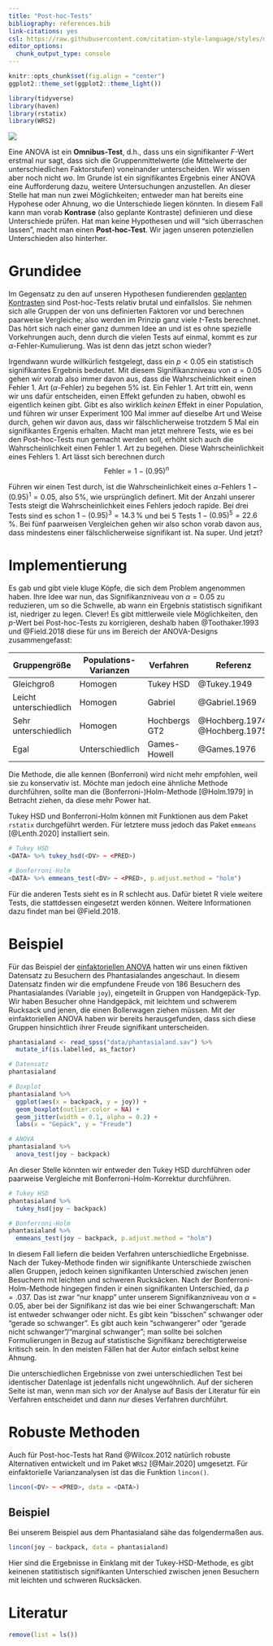 ```yaml
---
title: "Post-hoc-Tests"
bibliography: references.bib
link-citations: yes
csl: https://raw.githubusercontent.com/citation-style-language/styles/master/apa.csl
editor_options: 
  chunk_output_type: console
---
```


```r
knitr::opts_chunk$set(fig.align = "center")
ggplot2::theme_set(ggplot2::theme_light())

library(tidyverse)
library(haven)
library(rstatix)
library(WRS2)
```

![](images/sprint_r.jpg)

Eine ANOVA ist ein **Omnibus-Test**, d.h., dass uns ein signifikanter $F$-Wert erstmal nur sagt, dass sich die Gruppenmittelwerte (die Mittelwerte der unterschiedlichen Faktorstufen) voneinander unterscheiden. Wir wissen aber noch nicht *wo*. Im Grunde ist ein signifikantes Ergebnis einer ANOVA eine Aufforderung dazu, weitere Untersuchungen anzustellen. An dieser Stelle hat man nun zwei Möglichkeiten; entweder man hat bereits eine Hypohese oder Ahnung, wo die Unterschiede liegen könnten. In diesem Fall kann man vorab **Kontrase** (also geplante Kontraste) definieren und diese Unterschiede prüfen. Hat man keine Hypothesen und will "sich überraschen lassen", macht man einen **Post-hoc-Test**. Wir jagen unseren potenziellen Unterschieden also hinterher.

# Grundidee
Im Gegensatz zu den auf unseren Hypothesen fundierenden [geplanten Kontrasten](kontraste.html) sind Post-hoc-Tests relativ brutal und einfallslos. Sie nehmen sich alle Gruppen der von uns definierten Faktoren vor und berechnen paarweise Vergleiche; also werden im Prinzip ganz viele $t$-Tests berechnet. Das hört sich nach einer ganz dummen Idee an und ist es ohne spezielle Vorkehrungen auch, denn durch die vielen Tests auf einmal, kommt es zur $\alpha$-Fehler-Kumulierung. Was ist denn das jetzt schon wieder?

Irgendwann wurde willkürlich festgelegt, dass ein $p < 0.05$ ein statistisch signifikantes Ergebnis bedeutet.  Mit diesem Signifikanzniveau von $\alpha = 0.05$ gehen wir vorab also immer davon aus, dass die Wahrscheinlichkeit einen Fehler 1. Art ($\alpha$-Fehler) zu begehen 5% ist. Ein Fehler 1. Art tritt ein, wenn wir uns dafür entscheiden, einen Effekt gefunden zu haben, obwohl es eigentlich keinen gibt. Gibt es also wirklich *keinen* Effekt in einer Population, und führen wir unser Experiment 100 Mal immer auf dieselbe Art und Weise durch, gehen wir davon aus, dass wir fälschlicherweise trotzdem 5 Mal ein signifikantes Ergenis erhalten. Macht man jetzt mehrere Tests, wie es bei den Post-hoc-Tests nun gemacht werden soll, erhöht sich auch die Wahrscheinlichkeit einen Fehler 1. Art zu begehen. Diese Wahrscheinlichkeit eines Fehlers 1. Art lässt sich berechnen durch $$\text{Fehler} = 1 - (0.95)^n$$

Führen wir einen Test durch, ist die Wahrscheinlichkeit eines $\alpha$-Fehlers $1 - (0.95)^1 = 0.05$, also 5%, wie ursprünglich definert. Mit der Anzahl unserer Tests steigt die Wahrscheinlichkeit eines Fehlers jedoch rapide. Bei drei Tests sind es schon $1-(0.95)^3 = 14.3\,\%$ und bei 5 Tests $1-(0.95)^5 = 22.6\,\%$. Bei fünf paarweisen Vergleichen gehen wir also schon vorab davon aus, dass mindestens einer fälschlicherweise signifikant ist. Na super. Und jetzt?

# Implementierung
Es gab und gibt viele kluge Köpfe, die sich dem Problem angenommen haben. Ihre Idee war nun, das Signifikanzniveau von $\alpha = 0.05$ zu reduzieren, um so die Schwelle, ab wann ein Ergebnis statistisch signifikant ist, niedriger zu legen. Clever! Es gibt mittlerweile viele Möglichkeiten, den $p$-Wert bei Post-hoc-Tests zu korrigieren, deshalb haben @Toothaker.1993 und @Field.2018 diese für uns im Bereich der ANOVA-Designs zusammengefasst:

Gruppengröße          | Populations-Varianzen | Verfahren    | Referenz
----------------------|-----------------------|--------------|----------
Gleichgroß            | Homogen               | Tukey HSD    | @Tukey.1949
Leicht unterschiedlich| Homogen               | Gabriel      | @Gabriel.1969
Sehr unterschiedlich  | Homogen               | Hochbergs GT2| @Hochberg.1974, @Hochberg.1975
Egal                  | Unterschiedlich       | Games-Howell | @Games.1976

Die Methode, die alle kennen (Bonferroni) wird nicht mehr empfohlen, weil sie zu konservativ ist. Möchte man jedoch eine ähnliche Methode durchführen, sollte man die (Bonferroni-)Holm-Methode [@Holm.1979] in Betracht ziehen, da diese mehr Power hat.

Tukey HSD und Bonferroni-Holm können mit Funktionen aus dem Paket `rstatix` durchgeführt werden. Für letztere muss jedoch das Paket `emmeans` [@Lenth.2020] installiert sein.

```r
# Tukey HSD
<DATA> %>% tukey_hsd(<DV> ~ <PRED>)

# Bonferroni-Holm
<DATA> %>% emmeans_test(<DV> ~ <PRED>, p.adjust.method = "holm")
```

Für die anderen Tests sieht es in R schlecht aus. Dafür bietet R viele weitere Tests, die stattdessen eingesetzt werden können. Weitere Informationen dazu findet man bei @Field.2018.

# Beispiel
Für das Beispiel der [einfaktoriellen ANOVA](einfaktorielle-anova.html) hatten wir uns einen fiktiven Datensatz zu Besuchern des Phantasialandes angeschaut. In diesem Datensatz finden wir die empfundene Freude von 186 Besuchern des Phantasialandes (Variable `joy`), eingeteilt in Gruppen von Handgepäck-Typ. Wir haben Besucher ohne Handgepäck, mit leichtem und schwerem Rucksack und jenen, die einen Bollerwagen ziehen müssen. Mit der einfaktoriellen ANOVA haben wir bereits herausgefunden, dass sich diese Gruppen hinsichtlich ihrer Freude signifikant unterscheiden.

```r
phantasialand <- read_spss("data/phantasialand.sav") %>%
  mutate_if(is.labelled, as_factor)

# Datensatz
phantasialand

# Boxplot
phantasialand %>% 
  ggplot(aes(x = backpack, y = joy)) +
  geom_boxplot(outlier.color = NA) +
  geom_jitter(width = 0.1, alpha = 0.2) +
  labs(x = "Gepäck", y = "Freude")

# ANOVA
phantasialand %>% 
  anova_test(joy ~ backpack)
```

An dieser Stelle könnten wir entweder den Tukey HSD durchführen oder paarweise Vergleiche mit Bonferroni-Holm-Korrektur durchführen.

```r
# Tukey HSD
phantasialand %>% 
  tukey_hsd(joy ~ backpack)

# Bonferroni-Holm
phantasialand %>% 
  emmeans_test(joy ~ backpack, p.adjust.method = "holm")
```

In diesem Fall liefern die beiden Verfahren unterschiedliche Ergebnisse. Nach der Tukey-Methode finden wir signifikante Unterschiede zwischen allen Gruppen, jedoch keinen signifikanten Unterschied zwischen jenen Besuchern mit leichten und schweren Rucksäcken. Nach der Bonferroni-Holm-Methode hingegen finden ir einen signifikanten Unterschied, da $p = .037$. Das ist zwar "nur knapp" unter unserem Signifikanzniveau von $\alpha = 0.05$, aber bei der Signifikanz ist das wie bei einer Schwangerschaft: Man ist entweder schwanger oder nicht. Es gibt kein "bisschen" schwanger oder "gerade so schwanger". Es gibt auch kein "schwangerer" oder "gerade nicht schwanger"/"marginal schwanger"; man sollte bei solchen Formulierungen in Bezug auf statistische Signifikanz berechtigterweise kritisch sein. In den meisten Fällen hat der Autor einfach selbst keine Ahnung.

Die unterschiedlichen Ergebnisse von zwei unterschiedlichen Test bei identischer Datenlage ist jedenfalls nicht ungewöhnlich. Auf der sicheren Seite ist man, wenn man sich *vor* der Analyse auf Basis der Literatur für ein Verfahren entscheidet und dann *nur* dieses Verfahren durchführt.


# Robuste Methoden
Auch für Post-hoc-Tests hat Rand @Wilcox.2012 natürlich robuste Alternativen entwickelt und im Paket `WRS2` [@Mair.2020] umgesetzt. Für einfaktorielle Varianzanalysen ist das die Funktion `lincon()`.

```r
lincon(<DV> ~ <PRED>, data = <DATA>)
```

## Beispiel
Bei unserem Beispiel aus dem Phantasialand sähe das folgendermaßen aus.

```r
lincon(joy ~ backpack, data = phantasialand)
```

Hier sind die Ergebnisse in Einklang mit der Tukey-HSD-Methode, es gibt keinenen statitistisch signifikanten Unterschied zwischen jenen Besuchern mit leichten und schweren Rucksäcken.


# Literatur

```r
remove(list = ls())
```